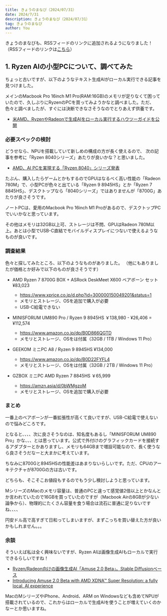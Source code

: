 ```yaml
---
title: きょうのまなび（2024/07/31）
date: 2024/7/31
description: きょうのまなび（2024/07/31）
tag: きょうのまなび
author: You
---
```


きょうのまなびも、RSSフィードのリンクに追加されるようになりました！
（RSSフィードのリンクは[こちら](/feed.xml)）

## 1. Ryzen AIの小型PCについて、調べてみた

ちょっと古いですが、以下のようなテキスト生成AIがローカル実行できる記事を見つけました。

メインのMacbook Pro 16inch M1 Pro(RAM:16GB)のメモリが足りなくて困っていたので、久しぶりにRyzenのPCを買ってみようかなと調べました。ただ、色々と調べましたが、すぐには決断できなさそうなのでとりあえず供養です。

- [米AMD、RyzenやRadeonで生成AIをローカル実行するハウツーガイドを公開](https://www.itmedia.co.jp/pcuser/articles/2403/21/news138.html)

### 必要スペックの検討

どうせなら、NPUを搭載していて新しめの構成の方が長く使えるので、
次の記事を参考に「Ryzen 8040シリーズ」あたりが良いかな？と思いました。

- [AMD、AI PCを実現する「Ryzen 8040」シリーズ発表](https://pc.watch.impress.co.jp/docs/news/1552464.html#table-0-0)

たぶん、購入したらゲームとかもするのでGPUはなるべく高い性能の「Radeon 780M」で、小型PCが色々と出ている「Ryzen 9 8945HS」とか「Ryzen 7 8845HS」、デスクトップなら「8040シリーズ」ではありませんが「8700G」あたりが良さそうです。

ノートPCは、愛用のMacbook Pro 16inch M1 Proがあるので、デスクトップPCでいいかなと思っています。

その他はメモリは32GB以上可、ストレージは不問、GPUはRadeon 780M以上。あとは小型でUSB-C直結でモバイルディスプレイにつないで使えるようなものが良いです。

### 調査結果

色々と探してみたところ、以下のようなものがありました。
（他にもありましたが価格とか好みで以下のものが良さそうです）

- AMD Ryzen 7 8700G BOX + ASRock DeskMeet X600 ベアボーン セット ¥83,023
  - https://www.xprice.co.jp/d.php?id=300000150049201&status=1
  - メモリとストレージ、OSを追加で購入が必要
  - USB-C給電できない

- MINISFORUM UM890 Pro / Ryzen 9 8945HS ￥138,980 - ¥26,406 = ¥112,574
  - https://www.amazon.co.jp/dp/B0D866QGTD
  - メモリとストレージ、OSをは付属（32GB / 1TB / Windows 11 Pro）

- GEEKOM ミニPC A8 / Ryzen 9 8945HS ¥134,000
  - https://www.amazon.co.jp/dp/B0D22FYFL4
  - メモリとストレージ、OSをは付属（32GB / 2TB / Windows 11 Pro）

- GZBOX ミニPC AMD Ryzen 7 8845HS ￥65,999
  - https://amzn.asia/d/0bWMgzoM
  - メモリとストレージ、OSを追加で購入が必要

### まとめ

一番上のベアボーンが一番拡張性が高くて良いですが、USB-C給電で使えないので悩みどころです。

となると、、、、次に良さそうなのは、知名度もあるし「MINISFORUM UM890 Pro」かな、、、とは思っています。公式で外付けのグラフィックカードを接続するアダプターとかありますし、メモリも64GBまで増設可能なので、長く使うなら良さそうだなーと大まかに考えています。

ちなみに8700Gと8945HSの性能差はあまりないらしいです。ただ、CPUのアーキテクチャが8700Gの方は古いです。

どちらも、そこそこお値段もするのでもう少し検討しようと思っています。

MシリーズのMacのメモリ容量は、普通のPCと違って感覚値2倍以上とかなんとか言われていたので16GBを買っていたのですが（Macbook Airの8GBが少ない論争から）、物理的にたくさん容量を食う場合は流石に普通に足りないですね、、、、

円安ドル高で高すぎて日和ってしまいますが、まずこっちを買い替えた方が良いかもしれません。。。

### 余談

そういえば私は全く興味ないですが、Ryzen AIは画像生成AIもローカルで実行できるらしいですね！

- [Ryzen/Radeon向けの画像生成AI「Amuse 2.0 Beta」。Stable Diffusionベース](https://pc.watch.impress.co.jp/docs/news/1612040.html)
- [Introducing Amuse 2.0 Beta with AMD XDNA™ Super Resolution: a fully local, AI experience](https://www.reddit.com/r/Amd/comments/1ee9rzm/introducing_amuse_20_beta_with_amd_xdna_super/?rdt=48054)

MacのMシリーズやiPhone、Android、ARM on Windowsなども含めてNPUが搭載されているので、これからはローカルで生成AIを使うことが増えていくのかなーとか思いますね。
